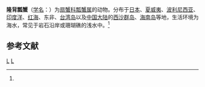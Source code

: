 {{Speciesbox
| taxon = Carpilius convexus
| image = Crab Carpilius convexus.jpg
| binomial_authority = (Forsskål, 1775)<ref name='id11708'>{{cite web| url =http://www.bioinfo.cn/db05/BjdwSpecies.php?action=view&id=11708| title =隆背瓢蟹| work =《中国动物物种编目数据库》| publisher =中国科学院微生物研究所| author =中国科学院动物研究所| accessdate =2009-04-28| deadurl =yes| archiveurl =https://web.archive.org/web/20120127114031/http://www.bioinfo.cn/db05/BjdwSpecies.php?action=view&id=11708| archivedate =2012-01-27}}</ref>
| synonyms_ref =  <ref name="Ng">{{cite journal |journal=[[Raffles_Bulletin_of_Zoology|Raffles Bulletin of Zoology]] |year=2008 |volume=17 |pages=1–286 |title=Systema Brachyurorum: Part I. An annotated checklist of extant Brachyuran crabs of the world |author=Peter K. L. Ng, Danièle Guinot & Peter J. F. Davie |url=http://rmbr.nus.edu.sg/rbz/biblio/s17/s17rbz.pdf |format=[[Portable_Document_Format|PDF]] |access-date=2016-02-26 |archive-date=2011-06-06 |archive-url=https://web.archive.org/web/20110606061453/http://rmbr.nus.edu.sg/rbz/biblio/s17/s17rbz.pdf |dead-url=no }}</ref>
| synonyms = 
*''Cancer convexus'' <small>Forsskål, 1775</small>
*''Cancer adspersus'' <small>Herbst, 1790</small>
*''Cancer petraeus'' <small>Herbst, 1801</small>
}}
'''隆背瓢蟹'''（[[学名|学名]]：{{lang|la|''Carpilius convexus''}}）为[[扇蟹科|扇蟹科]][[瓢蟹属|瓢蟹属]]的动物。分布于[[日本|日本]]、[[夏威夷|夏威夷]]、[[波利尼西亚|波利尼西亚]]、[[印度洋|印度洋]]、[[红海|红海]]、东非、[[台湾岛|台湾岛]]以及[[中国大陆|中国大陆]]的[[西沙群岛|西沙群岛]]、[[海南岛|海南岛]]等地，生活环境为海水，常见于岩石沿岸或珊瑚礁的浅水中。<ref name='id11708'/>

== 参考文献 ==
{{reflist}}

{{Commonscat|Carpilius convexus}}
{{螃蟹小作品}}

{{Taxonbar}}
[[Category:1775年描述的动物|L]]
[[Category:瓢蟹属|L]]